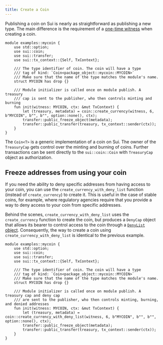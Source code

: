```yaml
---
title: Create a Coin
---
```


Publishing a coin on Sui is nearly as straightforward as publishing a new type. The main difference is the requirement of a [one-time witness](/concepts/sui-move-concepts/one-time-witness.mdx) when creating a coin.

```move
module examples::mycoin {
    use std::option;
    use sui::coin;
    use sui::transfer;
    use sui::tx_context::{Self, TxContext};

    /// The type identifier of coin. The coin will have a type
    /// tag of kind: `Coin<package_object::mycoin::MYCOIN>`
    /// Make sure that the name of the type matches the module's name.
    struct MYCOIN has drop {}

    /// Module initializer is called once on module publish. A treasury
    /// cap is sent to the publisher, who then controls minting and burning
    fun init(witness: MYCOIN, ctx: &mut TxContext) {
        let (treasury, metadata) = coin::create_currency(witness, 6, b"MYCOIN", b"", b"", option::none(), ctx);
        transfer::public_freeze_object(metadata);
        transfer::public_transfer(treasury, tx_context::sender(ctx));
    }
}
```

The `Coin<T>` is a generic implementation of a coin on Sui. The owner of the `TreasuryCap` gets control over the minting and burning of coins. Further transactions can be sent directly to the `sui::coin::Coin` with `TreasuryCap` object as authorization.

## Freeze addresses from using your coin

If you need the ability to deny specific addresses from having access to your coin, you can use the `create_currency_with_deny_list` function (instead of `create_currency`) to create it. This is useful in the case of stable coins, for example, where regulatory agencies require that you provide a way to deny access to your coin from specific addresses.

Behind the scenes, `create_currency_with_deny_list` uses the `create_currency` function to create the coin, but produces a `DenyCap` object that allows its bearer to control access to the coin through a [`DenyList` object](../advanced/deny-list.mdx). Consequently, the way to create a coin using `create_currency_with_deny_list` is identical to the previous example.

```move
module examples::mycoin {
    use std::option;
    use sui::coin;
    use sui::transfer;
    use sui::tx_context::{Self, TxContext};

    /// The type identifier of coin. The coin will have a type
    /// tag of kind: `Coin<package_object::mycoin::MYCOIN>`
    /// Make sure that the name of the type matches the module's name.
    struct MYCOIN has drop {}

    /// Module initializer is called once on module publish. A treasury cap and deny cap
    /// are sent to the publisher, who then controls minting, burning, and denied addresses
    fun init(witness: MYCOIN, ctx: &mut TxContext) {
        let (treasury, metadata) = coin::create_currency_with_deny_list(witness, 6, b"MYCOIN", b"", b"", option::none(), ctx);
        transfer::public_freeze_object(metadata);
        transfer::public_transfer(treasury, tx_context::sender(ctx));
    }
}
```